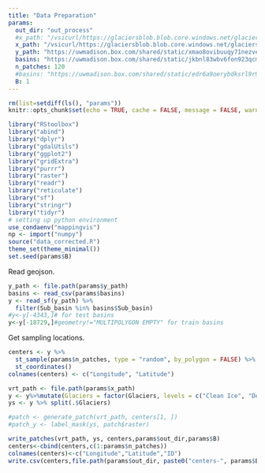```yaml
---
title: "Data Preparation"
params:
  out_dir: "out_process"
  #x_path: "/vsicurl/https://glaciersblob.blob.core.windows.net/glaciersdata-kris/corrected/region-corrected.vrt"
  x_path: "/vsicurl/https://glaciersblob.blob.core.windows.net/glaciersdata-kris/hkh.vrt"
  y_path: "https://uwmadison.box.com/shared/static/xmao8ovibuuqy71nezveylb35ugpq2fo.geojson"
  basins: "https://uwmadison.box.com/shared/static/jkbnl83wbv6fon923qcmkpnn6jvon1og.csv"#full list of training basins
  n_patches: 120
  #basins: "https://uwmadison.box.com/shared/static/edr6a9oerybdksrl9r9msw16axusijqx.csv" # full list for test basins
  B: 1 
---
```


```r
rm(list=setdiff(ls(), "params"))
knitr::opts_chunk$set(echo = TRUE, cache = FALSE, message = FALSE, warning = FALSE)
```

```r
library("RStoolbox")
library("abind")
library("dplyr")
library("gdalUtils")
library("ggplot2")
library("gridExtra")
library("purrr")
library("raster")
library("readr")
library("reticulate")
library("sf")
library("stringr")
library("tidyr")
# setting up python environment
use_condaenv("mappingvis")
np <- import("numpy")
source("data_corrected.R")
theme_set(theme_minimal())
set.seed(params$B)
```

Read geojson.

```r
y_path <- file.path(params$y_path)
basins <- read_csv(params$basins)
y <- read_sf(y_path) %>%
  filter(Sub_basin %in% basins$Sub_basin)
#y<-y[-4343,]# for test basins
y<-y[-18729,]#geometry!="MULTIPOLYGON EMPTY" for train basins
```

Get sampling locations.

```r
centers <- y %>%
  st_sample(params$n_patches, type = "random", by_polygon = FALSE) %>%
  st_coordinates()
colnames(centers) <- c("Longitude", "Latitude")
```

```r
vrt_path <- file.path(params$x_path)
y <- y%>%mutate(Glaciers = factor(Glaciers, levels = c("Clean Ice", "Debris covered")))
ys <- y %>% split(.$Glaciers)

#patch <- generate_patch(vrt_path, centers[1, ])
#patch_y <- label_mask(ys, patch$raster)
```

```r
write_patches(vrt_path, ys, centers,params$out_dir,params$B)
centers<-cbind(centers,c(1:params$n_patches))
colnames(centers)<-c("Longitude","Latitude","ID")
write.csv(centers,file.path(params$out_dir, paste0("centers-", params$B, ".csv")))
```
